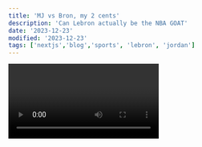 ```yaml
---
title: 'MJ vs Bron, my 2 cents'
description: 'Can Lebron actually be the NBA GOAT'
date: '2023-12-23'
modified: '2023-12-23'
tags: ['nextjs','blog','sports', 'lebron', 'jordan']
---
```


<Video id="1Hr7Cnpj-wQ" />

We've seen lots of videos comparing MJ and Lebron with regards to __"Who is the NBA's GOAT"__. Some videos like the one above shows advanced statistics to determine who is the Greatest Player of All Time. The most common primary case for MJ is the 6 Championship Rings + No Finals Loss + Highest career scoring average while for Lebron it is his longevity claiming the top spot in most career points and still doing highlight reels at year 20. So it all depends on the point of view of a person. If they treasure a bit shorter career with dominance over his peers then MJ is the GOAT for them but if they prefer someone who plays great basketball over a long period of time then Lebron it is.

MJ GOAT case
- 6 NBA Titles (No Finals series loss or even Game 7, 6 Finals MVP)
- Won 7 consecutive scoring titles then retired from the NBA, came back then won another 3 straight scoring titles then retire again (basically a showcase of offensive dominance over his peers)
- Highest Career Points per Game in NBA History
- Highest PER (Player Efficiency Rating) in NBA History
- Won a Defensive Player of the Year
- 9 All-Defense First Team
- 3 steals title
- Played all 82 games of a season 9 times out of 15 seasons. with 3 more seasons played at least 78 games. So basically 12 out of 15 seasons he played at least 80 games out of 82 regular season games. Of those 3 seasons, 1 season was due to a broken foot injury where he only played 18 games, 1 where he just came back

Lebron GOAT case
- Leader in Total Points
- Has higher Rebound and Assist average than Jordan
- Most number of NBA All-Star seasons
- Still playing at a high level despite being at year 21
- Has 10 NBA Finals Appearances

So basically it is about shorter dominance vs great longer career. Which type of career will you pick?

I'd pick Jordan not just because of the points mentioned above but also due to some intangibles.

<CustomImage src="https://raw.githubusercontent.com/benjnp/next-blogposts/main/images/nba_stats_per_decade.jpg" alt="NBA Stats per Decade" />

Based on the image above screen grabbed from this [site](https://www.statmuse.com/nba/ask/steals-per-game-each-decade-nba){:target="_blank"}, it shows that the steals and blocks per game are dwindling down per decade. The same goes to Free Throws Made and Attempted. These basically shows the difference in eras. The players in the 80's and 90's plays more defense because the game is being played mostly within the painted area or the perimeter while as decade goes by teams make more outside shots as shown on the increasing 3pt attempts. And because in the 80s and 90s most points are closer to the rim, players are a bit closer to one another as compared to the recent seasons where teams are spreading out and maximizing the court. 

What does this have to do with MJ vs Lebron comparison? MJ played in the era where players are more physical with one another so MJ has to be more creative and needs a lot of skills to dominate a more physically demanding era. Where Lebron is in the era where shooting is prioritized as teams are expanding their shooting spots. But this also has to do with how NBA is maximizing their players for profit. If the game is less physical, they're subjected to less wear and tear and may probably has lesser injuries during their careers which extends their playing seasons which includes longer fanbase for the NBA. With this you can say that Jordan played in a more physically demanding era while Lebron played in a less physically demanding one. 
Softer era can result in longer playing seasons. Since there are more outside shooting attempts, players are more spread out making it easier for non-center players to get a rebound because the ball bounces further from the rim and most power forwards or even centers are also trying to stretch out. While during the 80's and 90's since the shots are closer to the rim most rebounds fall unto the hands of big men who are lurking in the painted area. So if you bring Lebron to the 80's and 90's era, will he also be able to get the same number of rebounds or will he need more rest to handle the physicality. While if you bring Jordan to today's era, he can dominate further because there's more space for him to operate so double teaming or triple teaming will be harder now than before because players are spread out unlike before once you get to the painted area power forwards and centers are there to defend you. So I guess Jordan will dominate more if he's in the era of today while Lebron might have lesser efficiency in the 80s.
Knowing that Jordan's time is more physically demanding, he played all 82 games of a season in 9 out of his 15 seasons while Lebron only played all 82 games in a season just ONCE. This means that Lebron despite playing in less physically-demanding era played lesser season games so he can prepare for the playoffs while Jordan played all 82 games 9 out of 15 seasons, scoring champion for 10 out of 15 seasons, having All-NBA Defense First team for 9 out of 15 seasons basically saying that he dominated the league in both scoring and defending while also playing all 82 games of a season most of those playing years resulting to no NBA Finals series loss. This simply means NBA DOMINANCE without LOAD MANAGEMENT.

But then if one sees Lebron's longevity, getting a championship ring in 3 different teams, being the number one in total career points and a few more accolades as a case in being the GOAT it's nothing to be completely ignored. Yes he is bigger allowing him to have more rebounds than MJ, he played in a positionless era which allows even a forward like him to also be a point guard which means you will generate the most number of assist for your team too. Lebron extended his shooting range as he adjusted due to the current style of play. He may not be as skilled as Jordan but he is smart in a way that he takes care of his longevity by not playing all 82 games of the season as much as Jordan or players during that older era did as he wants to increase his chances of winning the championship ring while the players of the previous era care about being competitive against other players. He makes sure that his body is well taken care of so he's investing a lot on his body care not to mention that medical science has vastly improved meaning players in general are more taken cared of during Lebron's era. He is playig his cards well, he's bigger than MJ so he knows he can get an edge in rebounding and assisting. He knows that he is not as elite in scoring as MJ did, he doesn't have more consistent jumpshot, he doesn't have an elite dribbling skills maybe because his body is not built that way. Players his size can be powerful and fast but not the type who can do acrobatic dunks or layups and he knows that so why handle the scoring yourself if you can facilitate more instead. The NBA pace became faster too in average meaning more other stats to go around like the rebounds and assists. Being a facilitator also means additional assists so basically he collected the stats that he can be effective in acquiring. Why be a scoring killer like MJ if that requires more skill and finesse while your body is built more like a speeding tank. He's just basically maximizing what he can based on the body he was given. 
The NBA is more lucrative as well after Jordan's popularity made it global and that meant there are more strategies in play and one of those include more players being moved from one team to another. The talent has also grown as international talents flocked into the NBA, more training camps and proper methods are more available to a wider audience. The movement of players are being seen as a downside by basketball purists and that diminished the GOAT case of Lebron as he has known as someone who recruits players or join them in order to win a ring. But this is just him being smart as he looked for a way to win a championship in a more efficient way given his skillset. He's not an elite scorer so he realized that he needs to assemble the best team possible to win a championship. And again this is him being smart identifying his strenghts and weaknesses but this meant he needs to look for players that can fit well with his style. He looked for a team that has good role players that can defend well, has 3-point specialists (ray allen, irving, love, kcp etc), has a guard that can score at a high level (Wade and Kyrie) and a big man that can score efficiently too with both inside and outside scoring (Bosh, Love and Davis). But that also limits his championship chances because he will have to rely on the talent of others whereas all Jordan needs are a bunch of players who can hold their positions well which is easier to find as the team management don't need to look for elite scorers, they just need solid players that are willing to support Jordan. Lebron's team are stacked but they have to trade away future draft picks in place of those great teammates. But this shows that he's basically trying to get that championship ring in whatever way he can and those are smart moves.

So basically in summary, both of them tried their best in getting the ring depending on their capabilities. MJ is an elite scorer and defender while Lebron did it differently by approaching the game more smarter and not relying with elite skills as much but rather tried to look for (or assemble) teammates that will compliment his game and takes care of his body for him to be able to stay in the NBA longer. For me MJ is my GOAT as I value his sheer dominance over his peers by simply outperforming them in both sides of the court without doing load management.